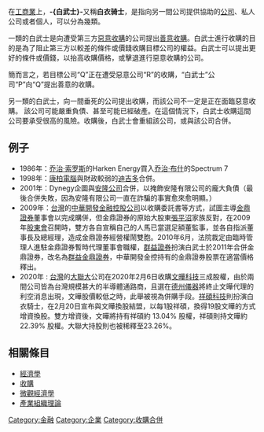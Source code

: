 {{original research|time=2012-04-22T00:07:25+00:00}}
{{unreferenced|time=2010-04-03T13:00:41+00:00}}
{{noteTA
|1=zh-hans:安然有限公司;zh-hk:恩龍有限公司;zh-sg:安然有限公司;zh-tw:恩龍公司;
|2=zh-hans:白武士;zh-hk:白衣騎士;zh-tw:白衣騎士;

}}
在[[工商業|工商業]]上，'''-{白武士}-'''又稱'''白衣骑士'''，是指向另一間公司提供協助的[[公司|公司]]、私人公司或者個人，可以分為幾類。

一類的白武士是向遭受第三方[[惡意收購|惡意收購]]的公司提出[[善意收購|善意收購]]。白武士進行收購的目的是為了阻止第三方以較差的條件或價錢收購目標公司的權益。白武士可以提出更好的條件或價錢，以抬高收購價格，或擊退進行惡意收購的公司。

簡而言之，若目標公司“Q”正在遭受惡意公司“R”的收購，“白武士”公司“P”向“Q”提出善意的收購。

另一類的白武士，向一間垂死的公司提出收購，而該公司不一定是正在面臨惡意收購。<!--這一段內容存疑：The financial standing of the struggling firm could prevent any other entity being interested in an acquisition.-->該公司可能嚴重負債、甚至可能已經破產。在這個情況下，白武士收購這間公司要承受很高的風險。收購後，白武士會重組該公司，或與該公司合併。

== 例子 ==
* 1986年：[[乔治·索罗斯|乔治·索罗斯]]的Harken Energy買入[[乔治·沃克·布什|乔治·布什]]的Spectrum 7
* 1998年：[[康柏電腦|康柏電腦]]與財政較弱的[[迪吉多|迪吉多]]合併。
* 2001年：Dynegy企圖與[[安隆公司|安隆公司]]合併，以掩飾安隆有限公司的龐大負債（最後合併失敗，因為安隆有限公司一直在詐騙的事實愈來愈明顯。）
* 2009年：[[台灣|台灣]]的[[中華開發金融控股公司|中華開發金融控股公司]]以收購委託書等方式，試圖主導[[金鼎證券|金鼎證券]]董事會以完成購併，但金鼎證券的原始大股東[[張平沼|張平沼]]家族反對，在2009年[[股東會|股東會]]召開時，雙方各自宣稱自己的人馬已當選足額董監事，並各自指派董事長及總經理，造成金鼎證券經營權鬧雙胞。2010年6月，法院裁定由臨時管理人進駐金鼎證券暫時代理董事會職權，[[群益證券|群益證券]]扮演白武士於2011年合併金鼎證券，改名為[[群益金鼎證券|群益金鼎證券]]，中華開發金控持有的金鼎證券股票在適當價格釋出。
* 2020年 : [[台灣|台灣]]的[[大聯大|大聯大]]公司在2020年2月6日收購[[文曄科技|文曄科技]]三成股權，由於兩間公司皆為台灣規模甚大的半導體通路商，且選在[[德州儀器|德州儀器]]將終止文曄代理的利空消息出現，文曄股價較低之時，此舉被視為併購手段。[[祥碩科技|祥碩科技]]則扮演白衣騎士，在2月20日宣布與文曄換股結盟，以每1股祥碩，換得19股文曄的方式增資換股。雙方增資後，文曄將持有祥碩約 13.04% 股權，祥碩則持文曄約 22.39% 股權。大聯大持股則也被稀釋至23.26%。

== 相關條目 ==
* [[經濟學|經濟學]]
* [[收購|收購]]
* [[微觀經濟學|微觀經濟學]]
* [[產業組織理論|產業組織理論]]
[[Category:金融|Category:金融]]
[[Category:企業|Category:企業]]
[[Category:收購合併|Category:收購合併]]